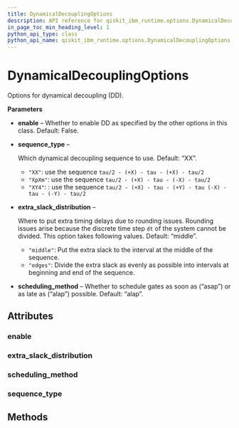 ```yaml
---
title: DynamicalDecouplingOptions
description: API reference for qiskit_ibm_runtime.options.DynamicalDecouplingOptions
in_page_toc_min_heading_level: 1
python_api_type: class
python_api_name: qiskit_ibm_runtime.options.DynamicalDecouplingOptions
---
```


# DynamicalDecouplingOptions

<Class id="qiskit_ibm_runtime.options.DynamicalDecouplingOptions" isDedicatedPage={true} github="https://github.com/Qiskit/qiskit-ibm-runtime/tree/stable/0.23/qiskit_ibm_runtime/options/dynamical_decoupling_options.py#L20-L50" signature="DynamicalDecouplingOptions(*args, **kwargs)">
  Options for dynamical decoupling (DD).

  **Parameters**

  *   **enable** – Whether to enable DD as specified by the other options in this class. Default: False.

  *   **sequence\_type** –

      Which dynamical decoupling sequence to use. Default: “XX”.

      *   `"XX"`: use the sequence `tau/2 - (+X) - tau - (+X) - tau/2`
      *   `"XpXm"`: use the sequence `tau/2 - (+X) - tau - (-X) - tau/2`
      *   `"XY4"`: : use the sequence `tau/2 - (+X) - tau - (+Y) - tau (-X) - tau - (-Y) - tau/2`

  *   **extra\_slack\_distribution** –

      Where to put extra timing delays due to rounding issues. Rounding issues arise because the discrete time step `dt` of the system cannot be divided. This option takes following values. Default: “middle”.

      *   `"middle"`: Put the extra slack to the interval at the middle of the sequence.
      *   `"edges"`: Divide the extra slack as evenly as possible into intervals at beginning and end of the sequence.

  *   **scheduling\_method** – Whether to schedule gates as soon as (“asap”) or as late as (“alap”) possible. Default: “alap”.

  ## Attributes

  ### enable

  <Attribute id="qiskit_ibm_runtime.options.DynamicalDecouplingOptions.enable" name="enable" attributeTypeHint="UnsetType | bool" attributeValue="= Unset" />

  ### extra\_slack\_distribution

  <Attribute id="qiskit_ibm_runtime.options.DynamicalDecouplingOptions.extra_slack_distribution" name="extra_slack_distribution" attributeTypeHint="UnsetType | Literal['middle', 'edges']" attributeValue="= Unset" />

  ### scheduling\_method

  <Attribute id="qiskit_ibm_runtime.options.DynamicalDecouplingOptions.scheduling_method" name="scheduling_method" attributeTypeHint="UnsetType | Literal['alap', 'asap']" attributeValue="= Unset" />

  ### sequence\_type

  <Attribute id="qiskit_ibm_runtime.options.DynamicalDecouplingOptions.sequence_type" name="sequence_type" attributeTypeHint="UnsetType | Literal['XX', 'XpXm', 'XY4']" attributeValue="= Unset" />

  ## Methods
</Class>

